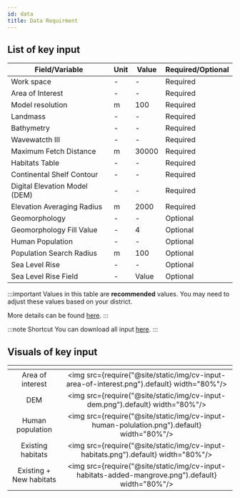 ```yaml
---
id: data
title: Data Requirment
---
```


## List of key input

| Field/Variable                     | Unit                | Value               | Required/Optional   |
| -----------------------------------| ------------------- |---------------------|---------------------|
| Work space                         | -                   | -                   | Required            |
| Area of Interest                   | -                   | -                   | Required            |
| Model resolution                   | m                   | 100                 | Required            |
| Landmass                           | -                   | -                   | Required            |
| Bathymetry                         | -                   | -                   | Required            |
| Wavewatcth Ⅲ                       | -                   | -                   | Required            |
| Maximum Fetch Distance             | m                   | 30000               | Required            |
| Habitats Table                     | -                   | -                   | Required            |
| Continental Shelf Contour          | -                   | -                   | Required            |
| Digital Elevation Model (DEM)      | -                   | -                   | Required            |
| Elevation Averaging Radius         | m                   | 2000                | Required            |
| Geomorphology                      | -                   | -                   | Optional            |
| Geomorphology Fill Value           | -                   | 4                   | Optional            |
| Human Population                   | -                   | -                   | Optional            |
| Population Search Radius           | m                   | 100                 | Optional            |
| Sea Level Rise                     | -                   | -                   | Optional            |
| Sea Level Rise Field               | -                   | Value               | Optional            |

:::important
Values in this table are **recommended** values. You may need to adjust these values based on your district.

More details can be found [here](http://releases.naturalcapitalproject.org/invest-userguide/latest/coastal_vulnerability.html#data-needs).
:::

:::note Shortcut
You can download all input [here](../../static/download-data/all_input_files_Central_Region.zip).
:::

## Visuals of key input  

| <!-- -->                            | <!-- -->            |            
| :---------------------------------: | :-----------------: |
| Area of interest                    |<img src={require("@site/static/img/cv-input-area-of-interest.png").default} width="80%"/> |
| DEM                                 |<img src={require("@site/static/img/cv-input-dem.png").default} width="80%"/> |
| Human population                    |<img src={require("@site/static/img/cv-input-human-polulation.png").default} width="80%"/> |
| Existing habitats                   |<img src={require("@site/static/img/cv-input-habitats.png").default} width="80%"/> |
| Existing + New habitats             |<img src={require("@site/static/img/cv-input-habitats-added-mangrove.png").default} width="80%"/> |

